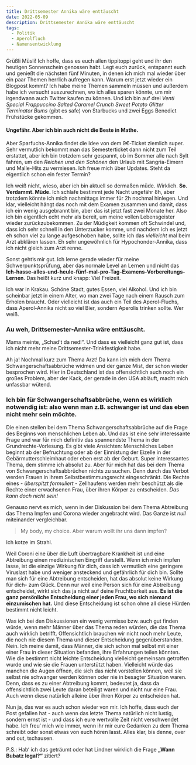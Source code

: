 ```yaml
---
title: Drittsemester Annika wäre enttäuscht
date: 2022-05-09
description: Drittsemester Annika wäre enttäuscht
tags:
  - Politik
  - Aperolfluch
  - Namensentwicklung
---
```


Grüßli Müsli! Ich hoffe, dass es euch allen tippitoppi geht und ihr den heutigen Sonnenschein genossen habt. Legt euch zurück, entspannt euch und 
genießt die nächsten fünf Minuten, in denen ich mich mal wieder über ein paar Themen herrlich aufregen kann. 
Warum erst jetzt wieder ein Blogpost kommt? Ich habe meine Themen sammeln müssen und außerdem habe ich versucht auszurechnen, wo ich alles sparen 
könnte, um mir irgendwann auch Twitter kaufen zu können. Und ich bin auf drei *Venti Special Frappuccino Salted Caramel Crunch Sweet Potato Glitter 
Terminator Bums* (gibt es safe) von Starbucks und zwei Eggs Benedict Frühstücke gekommen. 

#### Ungefähr. Aber ich bin auch nicht die Beste in Mathe.

Aber Sparfuchs-Annika findet die Idee von dem 9€-Ticket ziemlich super. Sehr vermutlich bekommt man das Semesterticket dann nicht zum Teil erstattet, 
aber ich bin trotzdem sehr gespannt, ob im Sommer alle nach Sylt fahren, um den *Reichen und den Schönen* den Urlaub mit Sangria-Eimern und Malle-Hits zu 
vermiesen. Ich freue mich über Updates. Steht da eigentlich schon ein fester Termin?

Ich weiß nicht, wieso, aber ich bin aktuell so dermaßen müde. Wirklich. **So. Verdammt. Müde.** Ich schlafe bestimmt jede Nacht ungefähr 8h, aber trotzdem 
könnte ich mich nachmittags immer für 2h nochmal hinlegen. 
Und klar, vielleicht hängt das noch mit dem Examen zusammen und damit, dass ich ein wenig ausgebrannt bin, aber das ist jetzt fast zwei Monate her. 
Also ich bin eigentlich echt mehr als bereit, um meine vollen Lebensgeister wieder zurückzubekommen. Zu der Müdigkeit kommen oft Schwindel und, dass ich 
sehr schnell in den Unterzucker komme, und nachdem ich es jetzt eh schon viel zu lange aufgeschoben habe, sollte ich das *vielleicht* mal beim Arzt abklären lassen. 
Eh sehr ungewöhnlich für Hypochonder-Annika, dass ich nicht gleich zum Arzt renne.

Sonst geht’s mir gut. Ich lerne gerade wieder für meine Schwerpunktsprüfung, aber das normale Level an Lernen und nicht das 
**Ich-hasse-alles-und-heule-fünf-mal-pro-Tag-Examens-Vorbereitungs-Lernen**. Das heißt kurz und knapp: Viel Freizeit.

Ich war in Krakau. Schöne Stadt, gutes Essen, viel Alkohol. Und ich bin scheinbar jetzt in einem Alter, wo man zwei Tage nach einem Rausch zum Erholen braucht. 
Oder vielleicht ist das auch ein Teil des Aperol-Fluchs, dass Aperol-Annika nicht so viel Bier, sondern Aperolis trinken sollte. Wer weiß.

### Au weh, Drittsemester-Annika wäre enttäuscht.

Mama meinte, „Schad’t da ned!“. Und dass es vielleicht ganz gut ist, dass ich nicht mehr meine Drittsemester-Trinkfestigkeit habe. 

Ah ja! Nochmal kurz zum Thema Arzt! Da kann ich mich dem Thema Schwangerschaftsabbrüche widmen und der ganze Mist, der schon wieder besprochen wird. 
Hier in Deutschland ist das offensichtlich auch noch ein großes Problem, aber der Kack, der gerade in den USA abläuft, macht mich unfassbar wütend. 

### Ich bin für Schwangerschaftsabbrüche, wenn es wirklich notwendig ist: also wenn man z.B. schwanger ist und das eben nicht mehr sein möchte. 

Die einen stellen bei dem Thema Schwangerschaftsabbrüche auf die Frage des Beginns von menschlichen Leben ab. Und das ist eine sehr interessante Frage und 
war für mich definitiv das spannendste Thema in der Grundrechte-Vorlesung. Es gibt viele Ansichten: Menschliches Leben beginnt ab der Befruchtung oder 
ab der Einnistung der Eizelle in der Gebärmutterschleimhaut oder eben erst ab der Geburt. Super interessantes Thema, dem stimme ich absolut zu.
Aber für mich hat das bei dem Thema von Schwangerschaftsabbrüchen nichts zu suchen. Denn durch das Verbot werden Frauen in ihrem Selbstbestimmungsrecht 
eingeschränkt. Die Rechte eines - *überspitzt formuliert* - Zellhaufens werden mehr beschützt als die Rechte einer erwachsenen Frau, über ihren Körper zu 
entscheiden. *Das kann doch nicht sein!*

Genauso nervt es mich, wenn in der Diskussion bei dem Thema Abtreibung das Thema Impfen und Corona wieder angebracht wird. Das Ganze ist *null* 
miteinander vergleichbar. 

> My body, my choice. Aber warum wollt ihr uns dann impfen? 

Ich kotze im Strahl. 

Weil Coroni eine über die Luft übertragbare Krankheit ist und eine Abtreibung einen medizinischen Eingriff darstellt. Wenn ich mich impfen lasse, ist die 
einzige Wirkung für dich, dass ich vermutlich eine geringere Viruslast habe und weniger ansteckend und gefährlich für dich bin. Sollte man sich für eine Abtreibung 
entscheiden, hat das absolut keine Wirkung für dich- zum Glück. Denn nur weil eine Person sich für eine Abtreibung entscheidet, wirkt sich das ja nicht auf deine 
Fruchtbarkeit aus. **Es ist die ganz persönliche Entscheidung einer jeden Frau, wo sich niemand einzumischen hat.** Und diese Entscheidung ist schon ohne all 
diese Hürden bestimmt nicht leicht.  

Was ich bei den Diskussionen ein wenig vermisse bzw. auch gut finden würde, wenn mehr Männer über das Thema reden würden, die das Thema auch wirklich betrifft. 
Offensichtlich brauchen wir nicht noch mehr Leute, die noch nie diesem Thema und dieser Entscheidung gegenüberstanden. Nein. Ich meine damit, dass Männer, die sich 
schon mal selbst mit einer einer Frau in dieser Situation befanden, ihre Erfahrungen teilen könnten. Wie die bestimmt nicht leichte Entscheidung vielleicht 
gemeinsam getroffen wurde und wie sie die Frauen unterstützt haben. Vielleicht würde das manchen die Augen öffnen, die sich das nicht vorstellen können, weil 
sie selbst nie schwanger werden können oder nie in besagter Situation waren. Denn, dass es zu einer Abtreibung kommt, bedeutet ja, dass 
da offensichtlich zwei Leute daran beteiligt waren und nicht nur eine Frau. Auch wenn diese natürlich alleine über ihren Körper zu entscheiden hat. 

Nun ja, das war es auch schon wieder von mir. Ich hoffe, dass euch der Post gefallen hat - auch wenn das letzte Thema natürlich nicht lustig, sondern ernst ist -
und dass ich eure wertvolle Zeit nicht verschwendet habe. Ich freu‘ mich wie immer, wenn ihr mir eure Gedanken zu dem Thema schreibt oder sonst etwas von euch 
hören lasst. Alles klar, bis denne, over and out, tschausen.

P.S.: Hab‘ ich das geträumt oder hat Lindner wirklich die Frage **„Wann Bubatz legal?“** zitiert?

